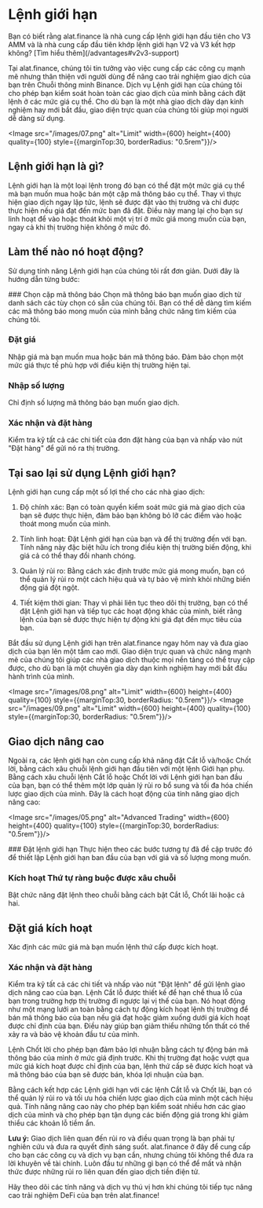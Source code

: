 
# Lệnh giới hạn

<Callout>
Bạn có biết rằng alat.finance là nhà cung cấp lệnh giới hạn đầu tiên cho V3 AMM và là nhà cung cấp đầu tiên khớp lệnh giới hạn V2 và V3 kết hợp không? [Tìm hiểu thêm](/advantages#v2v3-support)
</Callout>

Tại alat.finance, chúng tôi tin tưởng vào việc cung cấp các công cụ mạnh mẽ nhưng thân thiện với người dùng để nâng cao trải nghiệm giao dịch của bạn trên Chuỗi thông minh Binance. Dịch vụ Lệnh giới hạn của chúng tôi cho phép bạn kiểm soát hoàn toàn các giao dịch của mình bằng cách đặt lệnh ở các mức giá cụ thể. Cho dù bạn là một nhà giao dịch dày dạn kinh nghiệm hay mới bắt đầu, giao diện trực quan của chúng tôi giúp mọi người dễ dàng sử dụng.

<Image src="/images/07.png" alt="Limit" width={600} height={400} quality={100} style={{marginTop:30, borderRadius: "0.5rem"}}/>

## Lệnh giới hạn là gì?

Lệnh giới hạn là một loại lệnh trong đó bạn có thể đặt một mức giá cụ thể mà bạn muốn mua hoặc bán một cặp mã thông báo cụ thể. Thay vì thực hiện giao dịch ngay lập tức, lệnh sẽ được đặt vào thị trường và chỉ được thực hiện nếu giá đạt đến mức bạn đã đặt. Điều này mang lại cho bạn sự linh hoạt để vào hoặc thoát khỏi một vị trí ở mức giá mong muốn của bạn, ngay cả khi thị trường hiện không ở mức đó.

## Làm thế nào nó hoạt động?

Sử dụng tính năng Lệnh giới hạn của chúng tôi rất đơn giản. Dưới đây là hướng dẫn từng bước:

<Steps>
### Chọn cặp mã thông báo
Chọn mã thông báo bạn muốn giao dịch từ danh sách các tùy chọn có sẵn của chúng tôi. Bạn có thể dễ dàng tìm kiếm các mã thông báo mong muốn của mình bằng chức năng tìm kiếm của chúng tôi.

### Đặt giá
Nhập giá mà bạn muốn mua hoặc bán mã thông báo. Đảm bảo chọn một mức giá thực tế phù hợp với điều kiện thị trường hiện tại.

### Nhập số lượng
Chỉ định số lượng mã thông báo bạn muốn giao dịch.

### Xác nhận và đặt hàng
Kiểm tra kỹ tất cả các chi tiết của đơn đặt hàng của bạn và nhấp vào nút "Đặt hàng" để gửi nó ra thị trường.
</Steps>
## Tại sao lại sử dụng Lệnh giới hạn?

Lệnh giới hạn cung cấp một số lợi thế cho các nhà giao dịch:

1. Độ chính xác: Bạn có toàn quyền kiểm soát mức giá mà giao dịch của bạn sẽ được thực hiện, đảm bảo bạn không bỏ lỡ các điểm vào hoặc thoát mong muốn của mình.

2. Tính linh hoạt: Đặt Lệnh giới hạn của bạn và để thị trường đến với bạn. Tính năng này đặc biệt hữu ích trong điều kiện thị trường biến động, khi giá cả có thể thay đổi nhanh chóng.

3. Quản lý rủi ro: Bằng cách xác định trước mức giá mong muốn, bạn có thể quản lý rủi ro một cách hiệu quả và tự bảo vệ mình khỏi những biến động giá đột ngột.

4. Tiết kiệm thời gian: Thay vì phải liên tục theo dõi thị trường, bạn có thể đặt Lệnh giới hạn và tiếp tục các hoạt động khác của mình, biết rằng lệnh của bạn sẽ được thực hiện tự động khi giá đạt đến mục tiêu của bạn.

Bắt đầu sử dụng Lệnh giới hạn trên alat.finance ngay hôm nay và đưa giao dịch của bạn lên một tầm cao mới. Giao diện trực quan và chức năng mạnh mẽ của chúng tôi giúp các nhà giao dịch thuộc mọi nền tảng có thể truy cập được, cho dù bạn là một chuyên gia dày dạn kinh nghiệm hay mới bắt đầu hành trình của mình.

<Image src="/images/08.png" alt="Limit" width={600} height={400} quality={100} style={{marginTop:30, borderRadius: "0.5rem"}}/>
<Image src="/images/09.png" alt="Limit" width={600} height={400} quality={100} style={{marginTop:30, borderRadius: "0.5rem"}}/>

## Giao dịch nâng cao

Ngoài ra, các lệnh giới hạn còn cung cấp khả năng đặt Cắt lỗ và/hoặc Chốt lời, bằng cách xâu chuỗi lệnh giới hạn đầu tiên với một lệnh Giới hạn phụ. Bằng cách xâu chuỗi lệnh Cắt lỗ hoặc Chốt lời với Lệnh giới hạn ban đầu của bạn, bạn có thể thêm một lớp quản lý rủi ro bổ sung và tối đa hóa chiến lược giao dịch của mình. Đây là cách hoạt động của tính năng giao dịch nâng cao:

<Image src="/images/05.png" alt="Advanced Trading" width={600} height={400} quality={100} style={{marginTop:30, borderRadius: "0.5rem"}}/>

<Steps>
### Đặt lệnh giới hạn
Thực hiện theo các bước tương tự đã đề cập trước đó để thiết lập Lệnh giới hạn ban đầu của bạn với giá và số lượng mong muốn.

### Kích hoạt Thứ tự ràng buộc được xâu chuỗi
Bật chức năng đặt lệnh theo chuỗi bằng cách bật Cắt lỗ, Chốt lãi hoặc cả hai.

## Đặt giá kích hoạt
Xác định các mức giá mà bạn muốn lệnh thứ cấp được kích hoạt.

### Xác nhận và đặt hàng
Kiểm tra kỹ tất cả các chi tiết và nhấp vào nút "Đặt lệnh" để gửi lệnh giao dịch nâng cao của bạn.
</Steps>
Lệnh Cắt lỗ được thiết kế để hạn chế thua lỗ của bạn trong trường hợp thị trường đi ngược lại vị thế của bạn. Nó hoạt động như một mạng lưới an toàn bằng cách tự động kích hoạt lệnh thị trường để bán mã thông báo của bạn nếu giá đạt hoặc giảm xuống dưới giá kích hoạt được chỉ định của bạn. Điều này giúp bạn giảm thiểu những tổn thất có thể xảy ra và bảo vệ khoản đầu tư của mình.

Lệnh Chốt lời cho phép bạn đảm bảo lợi nhuận bằng cách tự động bán mã thông báo của mình ở mức giá định trước. Khi thị trường đạt hoặc vượt qua mức giá kích hoạt được chỉ định của bạn, lệnh thứ cấp sẽ được kích hoạt và mã thông báo của bạn sẽ được bán, khóa lợi nhuận của bạn.

Bằng cách kết hợp các Lệnh giới hạn với các lệnh Cắt lỗ và Chốt lãi, bạn có thể quản lý rủi ro và tối ưu hóa chiến lược giao dịch của mình một cách hiệu quả. Tính năng nâng cao này cho phép bạn kiểm soát nhiều hơn các giao dịch của mình và cho phép bạn tận dụng các biến động giá trong khi giảm thiểu các khoản lỗ tiềm ẩn.

**Lưu ý:** Giao dịch liên quan đến rủi ro và điều quan trọng là bạn phải tự nghiên cứu và đưa ra quyết định sáng suốt. alat.finance ở đây để cung cấp cho bạn các công cụ và dịch vụ bạn cần, nhưng chúng tôi không thể đưa ra lời khuyên về tài chính. Luôn đầu tư những gì bạn có thể để mất và nhận thức được những rủi ro liên quan đến giao dịch tiền điện tử.

Hãy theo dõi các tính năng và dịch vụ thú vị hơn khi chúng tôi tiếp tục nâng cao trải nghiệm DeFi của bạn trên alat.finance!